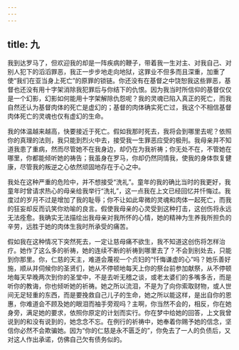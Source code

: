```yaml
---
---
---
```

title: 九
---

我到达罗马了，但欢迎我的却是一阵疾病的鞭子，带着我一生对主、对我自己、对别人犯下的滔滔罪恶，我正一步步地走向地狱，这罪业不但多而且深重，加重了使“我们在亚当身上死亡”的原罪的锁链。你还没有在基督之中饶恕我这些罪恶，基督也还没有用十字架消除我犯罪后与你结下的仇恨。因为我当时所信仰的基督仅仅是一个幻影，幻影如何能用十字架解除仇怨呢？我的灵魂已陷入真正的死亡，而我自然还认为基督肉体的死亡是虚幻的；基督的肉体确实死亡过，我这个不相信基督肉体死亡的灵魂也仅有虚幻的生命。

我的体温越来越高，快要接近于死亡。假如我那时死去，我将会到哪里去呢？依照你的真理的法则，我只能到烈火中去，接受我一生罪恶应受的极刑。我母亲并不知道我患了重病，然而尽管她不在我身边，却仍在为我祈祷；你无处不在，不管她在哪里，你都能倾听她的祷告；我虽身在罗马，你却仍然同情我，使我的身体恢复健康，尽管我的叛逆之心依然顽固地存在于心之中。

我处在这种严重的危险中，并不想接受“洗礼”。童年的我的确比当时的我更好，我童年时曾请求热心的母亲给我举行“洗礼”，这一点我在上文已经回忆并忏悔过。我度过的岁月不过是增加了我的耻辱；你不让如此卑微的灵魂和肉体一起死亡，而我的狂妄却反而讥笑你劝喻的良言。假使我母亲的心灵受到这种打击，这创伤将永远无法痊愈。我确实无法描绘出我母亲对我所怀的心情，她的精神为生养我所担负的辛劳，远胜于她的肉体生我时所承受的痛苦。

假如我在这种情况下突然死去，一定让慈母痛不欲生，我不知道这创伤将怎样治疗。她作了这么多的祈祷，她的连续不断的祈祷到哪里去了？不会到别处去，只能到你那里。你，仁慈的天主，难道会蔑视一个贞妇的“忏悔谦虚的心”吗？她乐善好施，顺从并伺候你的圣贤们，她从不停顿地每天上你的祭台前参加献祭，从不停顿地每天早晚两次到你的圣堂中，不是去听无稽之谈，或老太婆们的多嘴多舌，而是听你的教诲，你也倾听她的祈祷。她之所以流泪，不是为了向你索取财物，或人世间无足轻重的东西，而是要挽救自己儿子的生命，她之所以能这样，是出自你的恩惠，你难道会不顾及她的眼泪而袖手旁观吗？主啊，你当然不会的，相反，你在她身旁，满足她的要求，依照你原定的计划而实行。你在梦中给她的回答，上文我曾说到的和没有说到的，她念念不忘。在例行的祈祷中，她奉着你赐予她的信念，坚信你必然不会欺骗她。因为“你的仁慈是永不匮乏的”，你免去了一人的负债后，又对这人作出承诺，仿佛自己欠有债务似的。